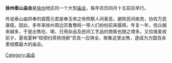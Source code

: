 {{unreferenced|time=2010-04-24T08:57:21+00:00}}
'''徐州泰山庙会'''是[[徐州|徐州]]地区的一个大型[[庙会|庙会]]，每年农历四月十五前后举行。

传说泰山庙供奉的碧霞元君是奉玉帝之命照察人间善恶，避除民间疾苦，协佐万民康痊。因此，多年来徐州周边苏鲁豫皖一带人们纷纷前来膜拜。年复一年，信众越来越多，于是出售吃、喝、日用杂品及民间工艺品的商贩也随之增多。又恰值麦收前夕，夏收夏种“杈把扫帚扬场掀”农具一应俱全，聚集这里出售，遂成为方圆百余里规模最大的庙会。

[[Category:庙会|Category:庙会]]